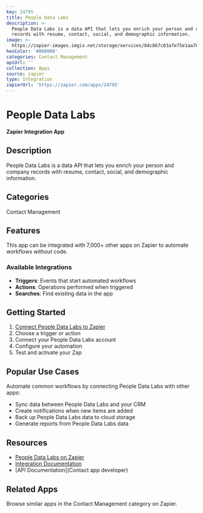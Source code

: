 ```yaml
---
key: 24795
title: People Data Labs
description: >-
  People Data Labs is a data API that lets you enrich your person and company
  records with resume, contact, social, and demographic information.
image: >-
  https://zapier-images.imgix.net/storage/services/84c867c03afe75e1aa787da3a585e8d6_2.png?auto=format%2Ccompress&ixlib=python-3.0.0&q=50
hexColor: '#000000'
categories: Contact Management
apiUrl: ''
collection: Apps
source: zapier
type: Integration
zapierUrl: 'https://zapier.com/apps/24795'
---
```

# People Data Labs

**Zapier Integration App**

## Description

People Data Labs is a data API that lets you enrich your person and company records with resume, contact, social, and demographic information.

## Categories

Contact Management

## Features

This app can be integrated with 7,000+ other apps on Zapier to automate workflows without code.

### Available Integrations

- **Triggers**: Events that start automated workflows
- **Actions**: Operations performed when triggered
- **Searches**: Find existing data in the app

## Getting Started

1. [Connect People Data Labs to Zapier](https://zapier.com/apps/24795)
2. Choose a trigger or action
3. Connect your People Data Labs account
4. Configure your automation
5. Test and activate your Zap

## Popular Use Cases

Automate common workflows by connecting People Data Labs with other apps:

- Sync data between People Data Labs and your CRM
- Create notifications when new items are added
- Back up People Data Labs data to cloud storage
- Generate reports from People Data Labs data

## Resources

- [People Data Labs on Zapier](https://zapier.com/apps/24795)
- [Integration Documentation](https://zapier.com/apps/24795/integrations)
- [API Documentation](Contact app developer)

## Related Apps

Browse similar apps in the Contact Management category on Zapier.
